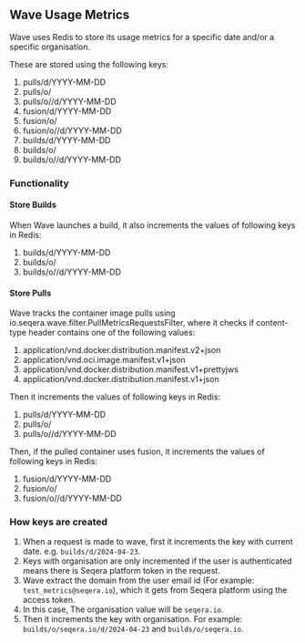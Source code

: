 ## Wave Usage Metrics

Wave uses Redis to store its usage metrics for a specific date and/or a specific organisation.

These are stored using the following keys:

1. pulls/d/YYYY-MM-DD
2. pulls/o/<org>
3. pulls/o/<org>/d/YYYY-MM-DD
4. fusion/d/YYYY-MM-DD
5. fusion/o/<org>
6. fusion/o/<org>/d/YYYY-MM-DD
7. builds/d/YYYY-MM-DD
8. builds/o/<org>
9. builds/o/<org>/d/YYYY-MM-DD

### Functionality

#### Store Builds

When Wave launches a build, it also increments the values of following keys in Redis:

1. builds/d/YYYY-MM-DD
2. builds/o/<org>
3. builds/o/<org>/d/YYYY-MM-DD

#### Store Pulls

Wave tracks the container image pulls using io.seqera.wave.filter.PullMetricsRequestsFilter, where it checks if content-type header contains one of the following values:

1. application/vnd.docker.distribution.manifest.v2+json
2. application/vnd.oci.image.manifest.v1+json
3. application/vnd.docker.distribution.manifest.v1+prettyjws
4. application/vnd.docker.distribution.manifest.v1+json

Then it increments the values of following keys in Redis:

1. pulls/d/YYYY-MM-DD
2. pulls/o/<org>
3. pulls/o/<org>/d/YYYY-MM-DD

Then, if the pulled container uses fusion, it increments the values of following keys in Redis:

1. fusion/d/YYYY-MM-DD
2. fusion/o/<org>
3. fusion/o/<org>/d/YYYY-MM-DD

### How keys are created

1. When a request is made to wave, first it increments the key with current date. e.g. `builds/d/2024-04-23`.
2. Keys with organisation are only incremented if the user is authenticated means there is Seqera platform token in the request.
3. Wave extract the domain from the user email id (For example: `test_metrics@seqera.io`), which it gets from Seqera platform using the access token.
4. In this case, The organisation value will be `seqera.io`.
5. Then it increments the key with organisation. For example: `builds/o/seqera.io/d/2024-04-23` and `builds/o/seqera.io`.


